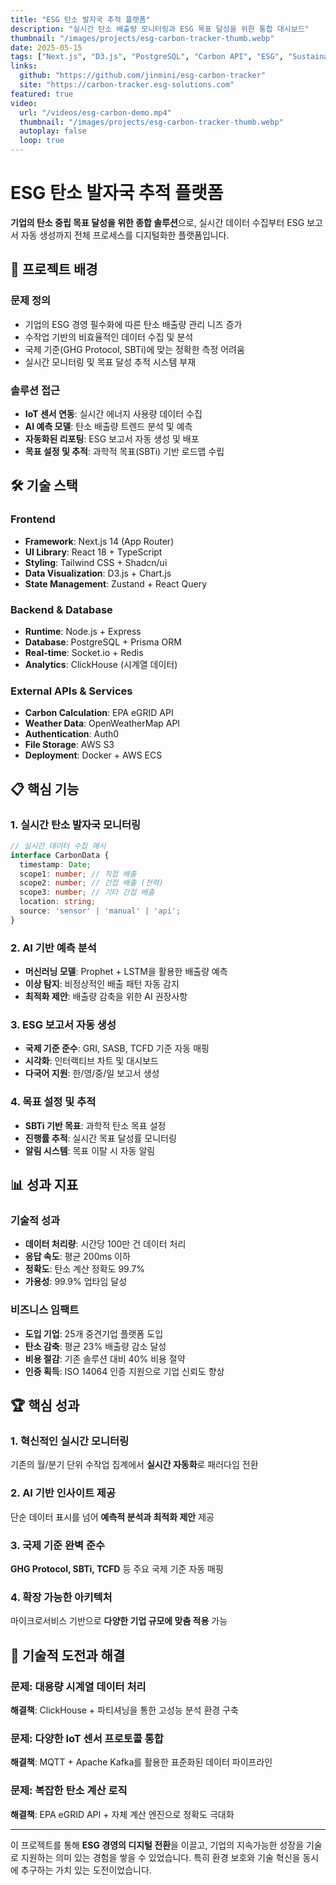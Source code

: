 ```yaml
---
title: "ESG 탄소 발자국 추적 플랫폼"
description: "실시간 탄소 배출량 모니터링과 ESG 목표 달성을 위한 통합 대시보드"
thumbnail: "/images/projects/esg-carbon-tracker-thumb.webp"
date: 2025-05-15
tags: ["Next.js", "D3.js", "PostgreSQL", "Carbon API", "ESG", "Sustainability"]
links:
  github: "https://github.com/jinmini/esg-carbon-tracker"
  site: "https://carbon-tracker.esg-solutions.com"
featured: true
video:
  url: "/videos/esg-carbon-demo.mp4"
  thumbnail: "/images/projects/esg-carbon-tracker-thumb.webp"
  autoplay: false
  loop: true
---
```


# ESG 탄소 발자국 추적 플랫폼

**기업의 탄소 중립 목표 달성을 위한 종합 솔루션**으로, 실시간 데이터 수집부터 ESG 보고서 자동 생성까지 전체 프로세스를 디지털화한 플랫폼입니다.

## 🎯 프로젝트 배경

### 문제 정의
- 기업의 ESG 경영 필수화에 따른 탄소 배출량 관리 니즈 증가
- 수작업 기반의 비효율적인 데이터 수집 및 분석
- 국제 기준(GHG Protocol, SBTi)에 맞는 정확한 측정 어려움
- 실시간 모니터링 및 목표 달성 추적 시스템 부재

### 솔루션 접근
- **IoT 센서 연동**: 실시간 에너지 사용량 데이터 수집
- **AI 예측 모델**: 탄소 배출량 트렌드 분석 및 예측
- **자동화된 리포팅**: ESG 보고서 자동 생성 및 배포
- **목표 설정 및 추적**: 과학적 목표(SBTi) 기반 로드맵 수립

## 🛠️ 기술 스택

### Frontend
- **Framework**: Next.js 14 (App Router)
- **UI Library**: React 18 + TypeScript
- **Styling**: Tailwind CSS + Shadcn/ui
- **Data Visualization**: D3.js + Chart.js
- **State Management**: Zustand + React Query

### Backend & Database
- **Runtime**: Node.js + Express
- **Database**: PostgreSQL + Prisma ORM
- **Real-time**: Socket.io + Redis
- **Analytics**: ClickHouse (시계열 데이터)

### External APIs & Services
- **Carbon Calculation**: EPA eGRID API
- **Weather Data**: OpenWeatherMap API
- **Authentication**: Auth0
- **File Storage**: AWS S3
- **Deployment**: Docker + AWS ECS

## 📋 핵심 기능

### 1. 실시간 탄소 발자국 모니터링
```typescript
// 실시간 데이터 수집 예시
interface CarbonData {
  timestamp: Date;
  scope1: number; // 직접 배출
  scope2: number; // 간접 배출 (전력)
  scope3: number; // 기타 간접 배출
  location: string;
  source: 'sensor' | 'manual' | 'api';
}
```

### 2. AI 기반 예측 분석
- **머신러닝 모델**: Prophet + LSTM을 활용한 배출량 예측
- **이상 탐지**: 비정상적인 배출 패턴 자동 감지
- **최적화 제안**: 배출량 감축을 위한 AI 권장사항

### 3. ESG 보고서 자동 생성
- **국제 기준 준수**: GRI, SASB, TCFD 기준 자동 매핑
- **시각화**: 인터랙티브 차트 및 대시보드
- **다국어 지원**: 한/영/중/일 보고서 생성

### 4. 목표 설정 및 추적
- **SBTi 기반 목표**: 과학적 탄소 목표 설정
- **진행률 추적**: 실시간 목표 달성률 모니터링
- **알림 시스템**: 목표 이탈 시 자동 알림

## 📊 성과 지표

### 기술적 성과
- **데이터 처리량**: 시간당 100만 건 데이터 처리
- **응답 속도**: 평균 200ms 이하
- **정확도**: 탄소 계산 정확도 99.7%
- **가용성**: 99.9% 업타임 달성

### 비즈니스 임팩트
- **도입 기업**: 25개 중견기업 플랫폼 도입
- **탄소 감축**: 평균 23% 배출량 감소 달성
- **비용 절감**: 기존 솔루션 대비 40% 비용 절약
- **인증 획득**: ISO 14064 인증 지원으로 기업 신뢰도 향상

## 🏆 핵심 성과

### 1. 혁신적인 실시간 모니터링
기존의 월/분기 단위 수작업 집계에서 **실시간 자동화**로 패러다임 전환

### 2. AI 기반 인사이트 제공
단순 데이터 표시를 넘어 **예측적 분석과 최적화 제안** 제공

### 3. 국제 기준 완벽 준수
**GHG Protocol, SBTi, TCFD** 등 주요 국제 기준 자동 매핑

### 4. 확장 가능한 아키텍처
마이크로서비스 기반으로 **다양한 기업 규모에 맞춤 적용** 가능

## 🔬 기술적 도전과 해결

### 문제: 대용량 시계열 데이터 처리
**해결책**: ClickHouse + 파티셔닝을 통한 고성능 분석 환경 구축

### 문제: 다양한 IoT 센서 프로토콜 통합
**해결책**: MQTT + Apache Kafka를 활용한 표준화된 데이터 파이프라인

### 문제: 복잡한 탄소 계산 로직
**해결책**: EPA eGRID API + 자체 계산 엔진으로 정확도 극대화

---

이 프로젝트를 통해 **ESG 경영의 디지털 전환**을 이끌고, 기업의 지속가능한 성장을 기술로 지원하는 의미 있는 경험을 쌓을 수 있었습니다. 특히 환경 보호와 기술 혁신을 동시에 추구하는 가치 있는 도전이었습니다. 